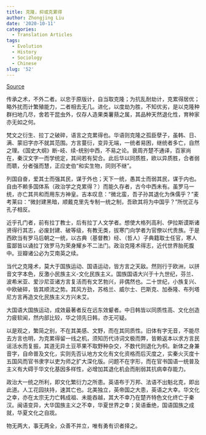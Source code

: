 ```yaml
---
title: 克隆，抑或克累得
author: Zhongjing Liu
date: '2020-10-11'
categories:
  - Translation Articles
tags:
  - Evolution
  - History
  - Sociology
  - Chinese
slug: '52'
---
```


[Source](https://medium.com/@LiuZhongjing/克隆-抑或克累得-clade-83ef226db248)

传承之术，不外二者。以忠于原版计，自当取克隆；为抗乱耐劫计，克累得居优；略外扰而计繁殖能力，二者相去无几。进化，以度劫为胜，不知优劣，是以克隆种群扫地几尽，舍若干昆虫外，仅存人造果类薯蓣之属，其品种天然退化性，育种家亦无如之何。

梵文之衍生、拉丁之破碎，语言之克累得也。华语则克隆之孤臣孽子，虽韩、日、满、蒙旧字亦不就其范围。方言蔓衍，变异无端，一统者易困，继统者多亡，自然之理。《国史大纲》断-岐、续-统别中西，不易之论。衰周齐楚不通译，百家尚在，秦汉文字一而学统定，其间若有契合。此后华以同质胜，欧以异质胜，合者弱而聩，分者强而慧，正应史伯“和实生物，同则不继”。
        
列国自奋，爱其士而强其民，谋于外也；天下一统，愚其士而弱其民，谋于内也。自由不赖多国体系（政治学之克累得？）而能久存者，古今中西未有。虽罗马一统，亦亡其共和而用东方神皇。吉本叹息：“微北蛮，吾子孙其退化为侏儒乎？”麦考莱曰：“微封建黑暗，顺戴克里先专制一统之制，吾欧其将为中国乎？”所忧正与孔子相反。

近乎孔门者，前有拉丁教士，后有拉丁人文学者。想使大格列高利、伊拉斯谟斯诸贤得行其志，必废封建、破等级，有教无类，拔寒门向学者为官僚以代贵族。于是西欧当有罗马后朝之一统，以古典（基督教）经、（哲人）子典籍取士任官，寒人蛮鄙皆以诵拉丁效罗马为荣身耀乡不二法门。政治克隆术得志，近代世界胎死腹中。豆瓣诸公必为艾南英之续。

当代之克隆术，莫大于国族运动、国语运动，皆方言之天敌。然则行于欧洲，以拼音文字本色，反激小民族主义-文化民族主义。国族国语大兴于十九世纪，芬兰、波希米亚、爱沙尼亚诸方言复活而有文艺勃兴，非偶然也。二十世纪，小族复兴、中欧破碎，皆其顺流之势。其风方劲，苏格兰、威尔士、巴斯克、加泰隆、布列塔尼方言再造文化民族主义方兴未艾。

大国语大国族运动，成效最著者反在远东效颦者。中日韩皆以同质性高、文化创造力疲软闻，然内部比较，华之领先日韩，亦无可疑。

以是观之，繁简之别，不在其美感、文野，而在其同质性。旧体有字无音，不能尽去方言也明，为克累得留一线之机，须知历代诗词文极而弊，皆赖返本以求方言民谣活水而复振，其道无异土豆苹果不取野种杂交，不数代则退化为枳。新体之身兼音字，自命普及文化，实则先否认地方文化有文化资格而后灭度之，实秦火灭度十五国风而官书隶字以吏为师之扩大深化版。问题不在字形，而在官书国语一统普及主义有大碍于华文化基因多样性，必增加其退化机会而削弱其抗病幸存能力。

政治大一统之所利，即文化繁衍力之所患。英语布于万邦、法语不出魁北克，即出此道。人工花园扶持，速其亡也。北美独立，英帝国之大患，英语之大幸。华文化之幸，亦在太宗无力亡韩成祖、未能吞越，其大不幸乃在楚齐特色文化终亡于秦汉。闽语变异，大华国族主义之不幸，华夏世界之幸；吴语垂绝，国语国族之成就，华夏文化之自戕。

物无两大，事无两全，众善不并立，唯有勇有识者择之。